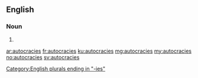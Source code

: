 ==English==

===Noun===
{{head|en|plural}}

# {{plural of|autocracy|lang=en|nocat=1}}

[[Category:English plurals ending in "-ies"]]

[[ar:autocracies]]
[[fr:autocracies]]
[[ku:autocracies]]
[[mg:autocracies]]
[[my:autocracies]]
[[no:autocracies]]
[[sv:autocracies]]